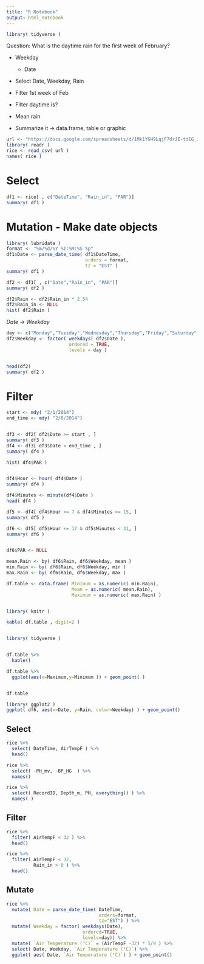 ```yaml
---
title: "R Notebook"
output: html_notebook
---
```


```r
library( tidyverse )
```




Question: What is the daytime rain for the first week of February?




- Weekday  
  - Date 
- Select Date, Weekday, Rain

- Filter 1st week of Feb
- Filter daytime is?

- Mean rain  
- Summarize it -> data.frame, table or graphic



```r
url <- "https://docs.google.com/spreadsheets/d/1Mk1YGH9LqjF7drJE-td1G_JkdADOU0eMlrP01WFBT8s/pub?gid=0&single=true&output=csv"
library( readr )
rice <- read_csv( url )
names( rice )
```


# Select 

```r
df1 <- rice[ , c("DateTime", "Rain_in", "PAR")]
summary( df1 )
```




# Mutation - Make date objects


```r
library( lubridate )
format <- "%m/%d/%Y %I:%M:%S %p"
df1$Date <- parse_date_time( df1$DateTime, 
                             orders = format, 
                             tz = "EST" )
summary( df1 )

df2 <- df1[ , c("Date","Rain_in", "PAR")]
summary( df2 )
```



```r
df2$Rain <- df2$Rain_in * 2.54
df2$Rain_in <- NULL
hist( df2$Rain )
```


*Date -> Weekday*

```r

day <- c("Monday","Tuesday","Wednesday","Thursday","Friday","Saturday", "Sunday")
df2$Weekday <- factor( weekdays( df2$Date ),
                       ordered = TRUE,
                       levels = day )


head(df2)
summary( df2 )
```





# Filter

```r
start <- mdy( "2/1/2014")
end_time <- mdy( "2/8/2014")


df3 <- df2[ df2$Date >= start , ] 
summary( df3 )
df4 <- df3[ df3$Date < end_time , ]
summary( df4 )
```




```r
hist( df4$PAR )


df4$Hour <- hour( df4$Date )
summary( df4 )
```


```r
df4$Minutes <- minute(df4$Date )
head( df4 )

df5 <- df4[ df4$Hour >= 7 & df4$Minutes >= 15, ]
summary( df5 )

df6 <- df5[ df5$Hour <= 17 & df5$Minutes < 31, ]
summary( df6 )


df6$PAR <- NULL


```




```r
mean.Rain <- by( df6$Rain, df6$Weekday, mean )
min.Rain <- by( df6$Rain, df6$Weekday, min )
max.Rain <- by( df6$Rain, df6$Weekday, max )

df.table <- data.frame( Minimum = as.numeric( min.Rain),
                        Mean = as.numeric( mean.Rain),
                        Maximum = as.numeric( max.Rain) )


library( knitr ) 

kable( df.table , digit=2 )


library( tidyverse )


df.table %>%
  kable() 

df.table %>%
  ggplot(aes(x=Maximum,y=Minimum )) + geom_point( )


df.table
```



```r
library( ggplot2 )
ggplot( df6, aes(x=Date, y=Rain, color=Weekday) ) + geom_point() 
```


## Select




```r

rice %>% 
  select( DateTime, AirTempF ) %>%
  head()

```


```r

rice %>% 
  select( -PH_mv, -BP_HG  ) %>%
  names() 


```


```r
rice %>%
  select( RecordID, Depth_m, PH, everything() ) %>%
  names( )
```


## Filter


```r
rice %>%
  filter( AirTempF < 32 ) %>%
  head()

```


```r
rice %>%
  filter( AirTempF < 32,
          Rain_in > 0 ) %>%
  head()
```


## Mutate


```r
rice %>%
  mutate( Date = parse_date_time( DateTime,
                                  orders=format,
                                  tz="EST") ) %>%
  mutate( Weekday = factor( weekdays(Date),
                            ordered=TRUE,
                            levels=day)) %>%
  mutate( `Air Temperature (°C)` = (AirTempF -32) * 5/9 ) %>%
  select( Date, Weekday, `Air Temperature (°C)`) %>%
  ggplot( aes( Date, `Air Temperature (°C)`) ) + geom_point() 


```







